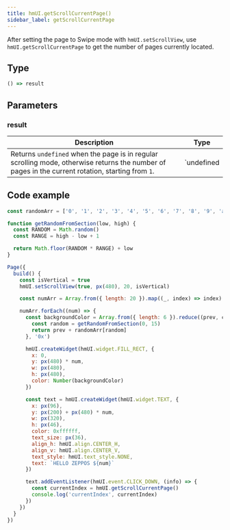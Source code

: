 ```yaml
---
title: hmUI.getScrollCurrentPage()
sidebar_label: getScrollCurrentPage
---
```


After setting the page to Swipe mode with `hmUI.setScrollView`, use `hmUI.getScrollCurrentPage` to get the number of pages currently located.

## Type

```ts
() => result
```

## Parameters

### result

| Description                                                                                  |          Type           |
| -------------------------------------------------------------------------------------------- | ----------------------- |
| Returns `undefined` when the page is in regular scrolling mode, otherwise returns the number of pages in the current rotation, starting from `1`. | `undefined | number` |

## Code example

```js
const randomArr = ['0', '1', '2', '3', '4', '5', '6', '7', '8', '9', 'a', 'b', 'c', 'd', 'e', 'f']

function getRandomFromSection(low, high) {
  const RANDOM = Math.random()
  const RANGE = high - low + 1

  return Math.floor(RANDOM * RANGE) + low
}

Page({
  build() {
    const isVertical = true
    hmUI.setScrollView(true, px(480), 20, isVertical)

    const numArr = Array.from({ length: 20 }).map((_, index) => index)

    numArr.forEach((num) => {
      const backgroundColor = Array.from({ length: 6 }).reduce((prev, curr) => {
        const random = getRandomFromSection(0, 15)
        return prev + randomArr[random]
      }, '0x')

      hmUI.createWidget(hmUI.widget.FILL_RECT, {
        x: 0,
        y: px(480) * num,
        w: px(480),
        h: px(480),
        color: Number(backgroundColor)
      })

      const text = hmUI.createWidget(hmUI.widget.TEXT, {
        x: px(96),
        y: px(200) + px(480) * num,
        w: px(320),
        h: px(46),
        color: 0xffffff,
        text_size: px(36),
        align_h: hmUI.align.CENTER_H,
        align_v: hmUI.align.CENTER_V,
        text_style: hmUI.text_style.NONE,
        text: `HELLO ZEPPOS ${num}`
      })

      text.addEventListener(hmUI.event.CLICK_DOWN, (info) => {
        const currentIndex = hmUI.getScrollCurrentPage()
        console.log('currentIndex', currentIndex)
      })
    })
  }
})
```
